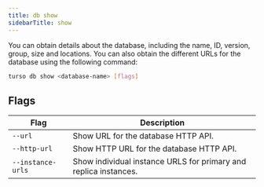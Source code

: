 ```yaml
---
title: db show
sidebarTitle: show
---
```


You can obtain details about the database, including the name, ID, version, group, size and locations. You can also obtain the different URLs for the database using the following command:

```bash
turso db show <database-name> [flags]
```

## Flags

| Flag              | Description                                                      |
| ----------------- | ---------------------------------------------------------------- |
| `--url`           | Show URL for the database HTTP API.                              |
| `--http-url`      | Show HTTP URL for the database HTTP API.                         |
| `--instance-urls` | Show individual instance URLS for primary and replica instances. |
